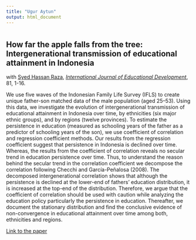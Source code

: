```yaml
---
title: "Ugur Aytun"
output: html_document
---
```

  
#
#
#
#
#
#
  
## How far the apple falls from the tree: Intergenerational transmission of educational attainment in Indonesia
  with [Syed Hassan Raza](http://www.qau.edu.pk/profile.php?id=809037), [*International Journal of Educational Development*](https://www.sciencedirect.com/journal/international-journal-of-educational-development), 81, 1-16.

We use five waves of the Indonesian Family Life Survey (IFLS) to create unique father-son matched data of the male population (aged 25–53). Using this data, we investigate the evolution of intergenerational transmission of educational attainment in Indonesia over time, by ethnicities (six major ethnic groups), and by regions (twelve provinces). To estimate the persistence in education (measured as schooling years of the father as a predictor of schooling years of the son), we use coefficient of correlation and regression coefficient methods. Our results from the regression coefficient suggest that persistence in Indonesia is declined over time. Whereas, the results from the coefficient of correlation reveals no secular trend in education persistence over time. Thus, to understand the reason behind the secular trend in the correlation coefficient we decompose the correlation following Checchi and García-Peñalosa (2008). The decomposed intergenerational correlation shows that although the persistence is declined at the lower-end of fathers’ education distribution, it is increased at the top-end of the distribution. Therefore, we argue that the coefficient of correlation should be used with caution while analyzing the education policy particularly the persistence in education. Thereafter, we document the stationary distribution and find the conclusive evidence of non-convergence in educational attainment over time among both, ethnicities and regions.

[Link to the paper](https://www.sciencedirect.com/science/article/pii/S0738059321000018)
